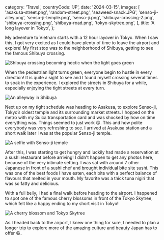   category: 'Travel',
  countryCode: 'JP',
  date: '2024-03-15',
  images: [
    'asakusa-street.png',
    'random-street.png',
    'seaweed-snack.JPG',
    'senso-ji-alley.png',
    'senso-ji-temple.png',
    'senso-ji.png',
    'shibuya-crossing-2.png',
    'shibuya-crossing.png',
    'shibuya-road.png',
    'tokyo-skytree.png',
  ],
  title: 'A long layover in Tokyo',
};

My adventure to Vietnam starts with a 12 hour layover in Tokyo. When I saw this, I got very excited as I could have plenty of time to leave the airport and explore! My first stop was to the neighborhood of Shibuya, getting to see the famous Shibuya crossing.

![Shibuya crossing becoming hectic when the light goes green](/tokyo-layover/shibuya-crossing.png 'Shibuya crossing becoming hectic when the light goes green')

When the pedestrian light turns green, everyone begin to hustle in every direction! It is quite a sight to see and I found myself crossing several times to soak in the experience. I explored the streets in Shibuya for a while, especially enjoying the tight streets at every turn.

![An alleyway in Shibuya](/tokyo-layover/shibuya-road.png 'A alleyway in Shibuya')

Next up on my tight schedule was heading to Asakusa, to explore Senso-ji, Tokyo’s oldest temple and its surrounding market streets. I hopped on the metro with my Suica transportation card and was shocked by how on time everything was. Things seemed to just work 😲. This and how polite everybody was very refreshing to see. I arrived at Asakusa station and a short walk later I was at the popular Senso-ji temple.

![A selfie with Senso-ji temple](/tokyo-layover/senso-ji.png 'A selfie with Senso-ji temple')

After this, I was starting to get hungry and luckily had made a reservation at a sushi restaurant before arriving! I didn't happen to get any photos here, because of the very intimate setting. I was sat with around 7 other Japanese in front of a sushi chef and brought individual bite site sushi. This was one of the best foods I have eaten, each bite with a perfect balance of flavours that melted in your mouth. My favorite was a thick tuna nigiri that was so fatty and delicious.

With a full belly, I had a final walk before heading to the airport. I happened to spot one of the famous cherry blossoms in front of the Tokyo Skytree, which felt like a happy ending to my short visit in Tokyo!

![A cherry blossom and Tokyo Skytree](/tokyo-layover/tokyo-skytree.png 'A cherry blossom and Tokyo Skytree')

As I headed back to the airport, I knew one thing for sure, I needed to plan a longer trip to explore more of the amazing culture and beauty Japan has to offer 😃.
